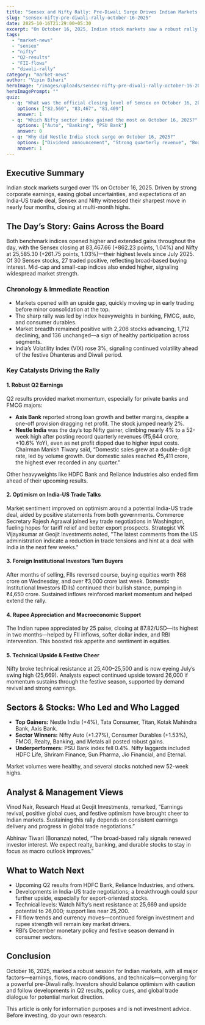 ```yaml
---
title: "Sensex and Nifty Rally: Pre-Diwali Surge Drives Indian Markets to 4-Month High"
slug: "sensex-nifty-pre-diwali-rally-october-16-2025"
date: 2025-10-16T21:29:00+05:30
excerpt: "On October 16, 2025, Indian stock markets saw a robust rally with Sensex up 862 points and Nifty closing above 25,585. Strong Q2 results, optimism on India-US trade talks, and renewed FII inflows drove the surge—the highest market levels since July."
tags:
  - "market-news"
  - "sensex"
  - "nifty"
  - "Q2-results"
  - "FII-flows"
  - "diwali-rally"
category: "market-news"
author: "Vipin Bihari"
heroImage: "/images/uploads/sensex-nifty-pre-diwali-rally-october-16-2025/hero-image.jpg"
heroImagePrompt: ""
quiz:
  - q: "What was the official closing level of Sensex on October 16, 2025?"
    options: ["82,560", "83,467", "81,409"]
    answer: 1
  - q: "Which Nifty sector index gained the most on October 16, 2025?"
    options: ["Auto", "Banking", "PSU Bank"]
    answer: 0
  - q: "Why did Nestle India stock surge on October 16, 2025?"
    options: ["Dividend announcement", "Strong quarterly revenue", "Board change"]
    answer: 1
---
```



## Executive Summary

Indian stock markets surged over 1% on October 16, 2025. Driven by strong corporate earnings, easing global uncertainties, and expectations of an India-US trade deal, Sensex and Nifty witnessed their sharpest move in nearly four months, closing at multi-month highs.

## The Day’s Story: Gains Across the Board

Both benchmark indices opened higher and extended gains throughout the day, with the Sensex closing at 83,467.66 (+862.23 points, 1.04%) and Nifty at 25,585.30 (+261.75 points, 1.03%)—their highest levels since July 2025. Of 30 Sensex stocks, 27 traded positive, reflecting broad-based buying interest. Mid-cap and small-cap indices also ended higher, signaling widespread market strength.


### Chronology \& Immediate Reaction

- Markets opened with an upside gap, quickly moving up in early trading before minor consolidation at the top.
- The sharp rally was led by index heavyweights in banking, FMCG, auto, and consumer durables.
- Market breadth remained positive with 2,206 stocks advancing, 1,712 declining, and 136 unchanged—a sign of healthy participation across segments.
- India’s Volatility Index (VIX) rose 3%, signaling continued volatility ahead of the festive Dhanteras and Diwali period.


### Key Catalysts Driving the Rally

#### 1. Robust Q2 Earnings

Q2 results provided market momentum, especially for private banks and FMCG majors:

- **Axis Bank** reported strong loan growth and better margins, despite a one-off provision dragging net profit. The stock jumped nearly 2%.
- **Nestle India** was the day’s top Nifty gainer, climbing nearly 4% to a 52-week high after posting record quarterly revenues (₹5,644 crore, +10.6% YoY), even as net profit dipped due to higher input costs. Chairman Manish Tiwary said, “Domestic sales grew at a double-digit rate, led by volume growth. Our domestic sales reached ₹5,411 crore, the highest ever recorded in any quarter.”

Other heavyweights like HDFC Bank and Reliance Industries also ended firm ahead of their upcoming results.


#### 2. Optimism on India-US Trade Talks

Market sentiment improved on optimism around a potential India-US trade deal, aided by positive statements from both governments. Commerce Secretary Rajesh Agrawal joined key trade negotiations in Washington, fueling hopes for tariff relief and better export prospects. Strategist VK Vijayakumar at Geojit Investments noted, "The latest comments from the US administration indicate a reduction in trade tensions and hint at a deal with India in the next few weeks."

#### 3. Foreign Institutional Investors Turn Buyers

After months of selling, FIIs reversed course, buying equities worth ₹68 crore on Wednesday, and over ₹3,000 crore last week. Domestic Institutional Investors (DIIs) continued their bullish stance, pumping in ₹4,650 crore. Sustained inflows reinforced market momentum and helped extend the rally.

#### 4. Rupee Appreciation and Macroeconomic Support

The Indian rupee appreciated by 25 paise, closing at 87.82/USD—its highest in two months—helped by FII inflows, softer dollar index, and RBI intervention. This boosted risk appetite and sentiment in equities.

#### 5. Technical Upside \& Festive Cheer

Nifty broke technical resistance at 25,400–25,500 and is now eyeing July’s swing high (25,669). Analysts expect continued upside toward 26,000 if momentum sustains through the festive season, supported by demand revival and strong earnings.

## Sectors \& Stocks: Who Led and Who Lagged

- **Top Gainers:** Nestle India (+4%), Tata Consumer, Titan, Kotak Mahindra Bank, Axis Bank.
- **Sector Winners:** Nifty Auto (+1.27%), Consumer Durables (+1.53%), FMCG, Realty, Banking, and Metals all posted robust gains.
- **Underperformers:** PSU Bank index fell 0.4%. Nifty laggards included HDFC Life, Shriram Finance, Sun Pharma, Jio Financial, and Eternal.

Market volumes were healthy, and several stocks notched new 52-week highs.

## Analyst \& Management Views

Vinod Nair, Research Head at Geojit Investments, remarked, “Earnings revival, positive global cues, and festive optimism have brought cheer to Indian markets. Sustaining this rally depends on consistent earnings delivery and progress in global trade negotiations.”

Abhinav Tiwari (Bonanza) noted, “The broad-based rally signals renewed investor interest. We expect realty, banking, and durable stocks to stay in focus as macro outlook improves.”

## What to Watch Next

- Upcoming Q2 results from HDFC Bank, Reliance Industries, and others.
- Developments in India-US trade negotiations; a breakthrough could spur further upside, especially for export-oriented stocks.
- Technical levels: Watch Nifty’s next resistance at 25,669 and upside potential to 26,000; support lies near 25,200.
- FII flow trends and currency moves—continued foreign investment and rupee strength will remain key market drivers.
- RBI’s December monetary policy and festive season demand in consumer sectors.


## Conclusion

October 16, 2025, marked a robust session for Indian markets, with all major factors—earnings, flows, macro conditions, and technicals—converging for a powerful pre-Diwali rally. Investors should balance optimism with caution and follow developments in Q2 results, policy cues, and global trade dialogue for potential market direction.

This article is only for information purposes and is not investment advice. Before investing, do your own research.
